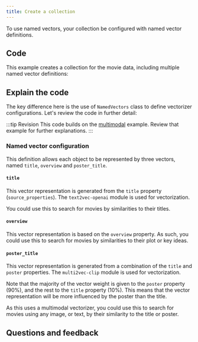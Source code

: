 ```yaml
---
title: Create a collection
---
```



To use named vectors, your collection be configured with named vector definitions.

## <i class="fa-solid fa-code"></i> Code

This example creates a collection for the movie data, including multiple named vector definitions:

<FilteredTextBlock
  text={PyCode}
  startMarker="# CreateMovieCollection"
  endMarker="# END CreateMovieCollection"
  language="py"
/>

## <i class="fa-solid fa-chalkboard"></i> Explain the code

The key difference here is the use of `NamedVectors` class to define vectorizer configurations. Let's review the code in further detail:

:::tip Revision
This code builds on the [multimodal](../../starter_multimodal_data/102_mm_collections/20_create_collection.mdx) example. Review that example for further explanations.
:::

### <i class="fa-solid fa-chalkboard"></i> Named vector configuration

This definition allows each object to be represented by three vectors, named `title`, `overview` and `poster_title`.

<FilteredTextBlock
  text={PyCode}
  startMarker="# NamedVectorConfig"
  endMarker="# END NamedVectorConfig"
  language="py"
/>

#### `title`

This vector representation is generated from the `title` property (`source_properties`). The `text2vec-openai` module is used for vectorization.

You could use this to search for movies by similarities to their titles.

#### `overview`

This vector representation is based on the `overview` property. As such, you could use this to search for movies by similarities to their plot or key ideas.

#### `poster_title`

This vector representation is generated from a combination of the `title` and `poster` properties. The `multi2vec-clip` module is used for vectorization.

Note that the majority of the vector weight is given to the `poster` property (90%), and the rest to the `title` property (10%). This means that the vector representation will be more influenced by the poster than the title.

As this uses a multimodal vectorizer, you could use this to search for movies using any image, or text, by their similarity to the title or poster.

## Questions and feedback


<DocsFeedback/>
